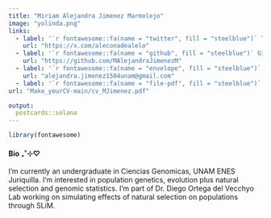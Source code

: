 ```yaml
---
title: "Miriam Alejandra Jimenez Marmolejo"
image: "yolinda.png"
links:
  - label: '`r fontawesome::fa(name = "twitter", fill = "steelblue")` Twitter'
    url: "https://x.com/aleconadealelo"
  - label: '`r fontawesome::fa(name = "github", fill = "steelblue")` Github'
    url: "https://github.com/MAlejandraJimenezM"
  - label: '`r fontawesome::fa(name = "envelope", fill = "steelblue")` Mail'
    url: "alejandra.jimenez1504unam@gmail.com"
  - label: '`r fontawesome::fa(name = "file-pdf", fill = "steelblue")` CV'
url: "Make_yourCV-main/cv_MJimenez.pdf"

output:
  postcards::solana
---
```


```r
library(fontawesome)
```

#### **Bio** ₊˚⊹♡
I'm currently an undergraduate in Ciencias Genomicas, UNAM ENES Juriquilla. I'm interested in population genetics, evolution plus natural selection and genomic statistics. I'm part of Dr. Diego Ortega del Vecchyo Lab working on simulating effects of natural selection on populations through SLiM.
